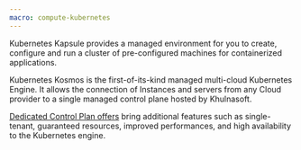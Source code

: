 ```yaml
---
macro: compute-kubernetes
---
```


Kubernetes Kapsule provides a managed environment for you to create, configure and run a cluster of pre-configured machines for containerized applications. 

Kubernetes Kosmos is the first-of-its-kind managed multi-cloud Kubernetes Engine. It allows the connection of Instances and servers from any Cloud provider to a single managed control plane hosted by Khulnasoft.

[Dedicated Control Plan offers](https://www.khulnasoft.com/en/kubernetes-dedicated-control-plane/) bring additional features such as single-tenant, guaranteed resources, improved performances, and high availability to the Kubernetes engine.